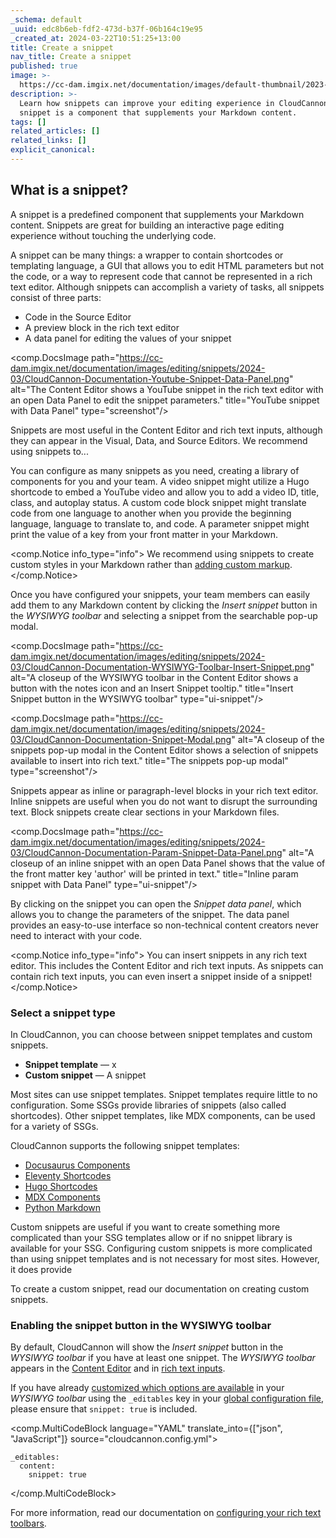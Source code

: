```yaml
---
_schema: default
_uuid: edc8b6eb-fdf2-473d-b37f-06b164c19e95
_created_at: 2024-03-22T10:51:25+13:00
title: Create a snippet
nav_title: Create a snippet
published: true
image: >-
  https://cc-dam.imgix.net/documentation/images/default-thumbnail/2023-Q4/CloudCannon-Documentation-Thumbnail.png
description: >-
  Learn how snippets can improve your editing experience in CloudCannon. A
  snippet is a component that supplements your Markdown content.
tags: []
related_articles: []
related_links: []
explicit_canonical:
---
```

## What is a snippet?

A snippet is a predefined component that supplements your Markdown content. Snippets are great for building an interactive page editing experience without touching the underlying code.

A snippet can be many things: a wrapper to contain shortcodes or templating language, a GUI that allows you to edit HTML parameters but not the code, or a way to represent code that cannot be represented in a rich text editor. Although snippets can accomplish a variety of tasks, all snippets consist of three parts:

* Code in the Source Editor
* A preview block in the rich text editor
* A data panel for editing the values of your snippet

<comp.DocsImage path="https://cc-dam.imgix.net/documentation/images/editing/snippets/2024-03/CloudCannon-Documentation-Youtube-Snippet-Data-Panel.png" alt="The Content Editor shows a YouTube snippet in the rich text editor with an open Data Panel to edit the snippet parameters." title="YouTube snippet with Data Panel" type="screenshot"/>

Snippets are most useful in the Content Editor and rich text inputs, although they can appear in the Visual, Data, and Source Editors. We recommend using snippets to...

You can configure as many snippets as you need, creating a library of components for you and your team. A video snippet might utilize a Hugo shortcode to embed a YouTube video and allow you to add a video ID, title, class, and autoplay status. A custom code block snippet might translate code from one language to another when you provide the beginning language, language to translate to, and code. A parameter snippet might print the value of a key from your front matter in your Markdown.

<comp.Notice info_type="info">
  We recommend using snippets to create custom styles in your Markdown rather than [adding custom markup](/documentation/articles/best-practices-for-rich-text/).
</comp.Notice>

Once you have configured your snippets, your team members can easily add them to any Markdown content by clicking the *Insert snippet* button in the *WYSIWYG toolbar* and selecting a snippet from the searchable pop-up modal.

<comp.DocsImage path="https://cc-dam.imgix.net/documentation/images/editing/snippets/2024-03/CloudCannon-Documentation-WYSIWYG-Toolbar-Insert-Snippet.png" alt="A closeup of the WYSIWYG toolbar in the Content Editor shows a button with the notes icon and an Insert Snippet tooltip." title="Insert Snippet button in the WYSIWYG toolbar" type="ui-snippet"/>

<comp.DocsImage path="https://cc-dam.imgix.net/documentation/images/editing/snippets/2024-03/CloudCannon-Documentation-Snippet-Modal.png" alt="A closeup of the snippets pop-up modal in the Content Editor shows a selection of snippets available to insert into rich text." title="The snippets pop-up modal" type="screenshot"/>

Snippets appear as inline or paragraph-level blocks in your rich text editor. Inline snippets are useful when you do not want to disrupt the surrounding text. Block snippets create clear sections in your Markdown files.

<comp.DocsImage path="https://cc-dam.imgix.net/documentation/images/editing/snippets/2024-03/CloudCannon-Documentation-Param-Snippet-Data-Panel.png" alt="A closeup of an inline snippet with an open Data Panel shows that the value of the front matter key 'author' will be printed in text." title="Inline param snippet with Data Panel" type="ui-snippet"/>

By clicking on the snippet you can open the *Snippet data panel*, which allows you to change the parameters of the snippet. The data panel provides an easy-to-use interface so non-technical content creators never need to interact with your code.

<comp.Notice info_type="info">
  You can insert snippets in any rich text editor. This includes the Content Editor and rich text inputs. As snippets can contain rich text inputs, you can even insert a snippet inside of a snippet!
</comp.Notice>

### Select a snippet type

In CloudCannon, you can choose between snippet templates and custom snippets.

* **Snippet template** — x
* **Custom snippet** — A snippet

Most sites can use snippet templates. Snippet templates require little to no configuration. Some SSGs provide libraries of snippets (also called shortcodes). Other snippet templates, like MDX components, can be used for a variety of SSGs.

CloudCannon supports the following snippet templates:

* [Docusaurus Components](/documentation/articles/snippets-using-docusaurus-components)
* [Eleventy Shortcodes](/documentation/articles/snippets-using-eleventy-shortcodes/)
* [Hugo Shortcodes](/documentation/articles/snippets-using-hugo-shortcodes/)
* [MDX Components](/documentation/articles/snippets-using-mdx-components/)
* [Python Markdown](/documentation/articles/snippets-using-python-markdown/)

Custom snippets are useful if you want to create something more complicated than your SSG templates allow or if no snippet library is available for your SSG. Configuring custom snippets is more complicated than using snippet templates and is not necessary for most sites. However, it does provide

To create a custom snippet, read our documentation on creating custom snippets.

### Enabling the snippet button in the WYSIWYG toolbar

By default, CloudCannon will show the *Insert snippet* button in the *WYSIWYG toolbar* if you have at least one snippet. The *WYSIWYG toolbar* appears in the [Content Editor](/documentation/articles/introducing-the-content-editor/) and in [rich text inputs](/documentation/articles/using-rich-text-inputs-to-edit-your-data/).

If you have already [customized which options are available](/documentation/articles/configuring-toolbars/) in your *WYSIWYG toolbar* using the `_editables` key in your [global configuration file](/documentation/articles/create-a-global-configuration-file/), please ensure that `snippet: true` is included.

<comp.MultiCodeBlock language="YAML" translate_into={["json", "JavaScript"]} source="cloudcannon.config.yml">
``````````
_editables:
  content:
    snippet: true
``````````
</comp.MultiCodeBlock>

For more information, read our documentation on [configuring your rich text toolbars](/documentation/articles/configuring-toolbars/).